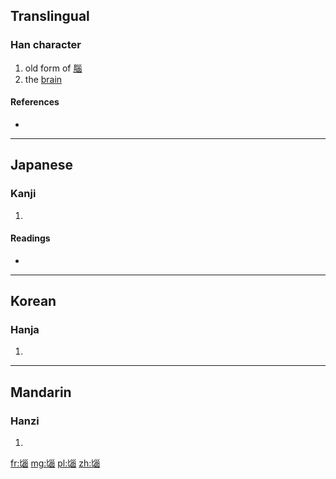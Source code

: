 ==Translingual==

===Han character===
{{Han char|rn=21|rad=匕|as=09|sn=11|four=|canj=心女女田 (PVVW), X心女女田 (XPVVW)}}
# old form of [[腦]]
# the [[brain]]

====References====
* {{Han ref|kx=0153.040|dkj=02589|dj=0344.190|hdz=10263.040|uh=5318|ud=21272}}

----

==Japanese==

===Kanji===
{{ja-kanji|grade=|rs=匕09}}

# {{defn|Japanese|sort=匕09}}

====Readings====
* {{ja-readings|on=[[どう]] (dō), [[のう]] (nō)|kun=[[なうずる]] (nauzuru)}}

----

==Korean==

===Hanja===
{{ko-hanja|hangeul=뇌|rv=noe|mr=noe}}

# {{defn|Korean|sort=匕09}}

----

==Mandarin==

===Hanzi===
{{cmn-hanzi|pin=[[nǎo]] ([[nao3]]), [[shi]] ([[shi5]])|wg=nao<sup>3</sup>, shih<sup>5</sup>}}

# {{defn|Mandarin|sort=匕09}}

[[fr:匘]]
[[mg:匘]]
[[pl:匘]]
[[zh:匘]]